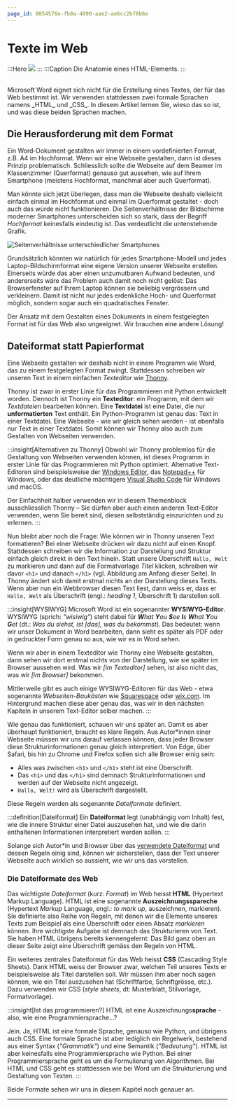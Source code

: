 ```yaml
---
page_id: 8054576e-fb0a-4090-aae2-ae6cc2bf8b6e
---
```


# Texte im Web

:::Hero ![](img/html-element-no-explanations.png) ::: :::Caption Die Anatomie eines HTML-Elements. :::

<br />
Microsoft Word eignet sich nicht für die Erstellung eines Textes, der für das Web bestimmt ist. Wir verwenden
stattdessen zwei formale Sprachen namens _HTML_ und _CSS_. In diesem Artikel lernen Sie, wieso das so ist, und
was diese beiden Sprachen machen.

## Die Herausforderung mit dem Format

Ein Word-Dokument gestalten wir immer in einem vordefinierten Format, z.B. A4 im Hochformat. Wenn wir eine Webseite gestalten, dann ist dieses Prinzip problematisch. Schliesslich sollte die Webseite auf dem Beamer im Klassenzimmer (Querformat) genauso gut aussehen, wie auf Ihrem Smartphone (meistens Hochformat, manchmal aber auch Querformat).

Man könnte sich jetzt überlegen, dass man die Webseite deshalb vielleicht einfach einmal im Hochformat und einmal im Querformat gestaltet - doch auch das würde nicht funktionieren. Die Seitenverhältnisse der Bildschirme moderner Smartphones unterscheiden sich so stark, dass der Begriff _Hochformat_ keinesfalls eindeutig ist. Das verdeutlicht die untenstehende Grafik.

![Seitenverhältnisse unterschiedlicher Smartphones](img/smartphone-aspect-ratios.jpg)

Grundsätzlich könnten wir natürlich für jedes Smartphone-Modell und jedes Laptop-Bildschirmformat eine eigene Version unserer Webseite erstellen. Einerseits würde das aber einen unzumutbaren Aufwand bedeuten, und andererseits wäre das Problem auch damit noch nicht gelöst: Das Browserfenster auf Ihrem Laptop können sie beliebig vergrössern und verkleinern. Damit ist nicht nur jedes erdenkliche Hoch- und Querformat möglich, sondern sogar auch ein quadratisches Fenster.

Der Ansatz mit dem Gestalten eines Dokuments in einem festgelegten Format ist für das Web also ungeeignet. Wir brauchen eine andere Lösung!

## Dateiformat statt Papierformat

Eine Webseite gestalten wir deshalb nicht in einem Programm wie Word, das zu einem festgelegten Format zwingt. Stattdessen schreiben wir unseren Text in einem einfachen _Texteditor_ wie [Thonny](https://thonny.org/).

Thonny ist zwar in erster Linie für das Programmieren mit Python entwickelt worden. Dennoch ist Thonny ein **Texteditor**: ein Programm, mit dem wir _Textdateien_ bearbeiten können. Eine **Textdatei** ist eine Datei, die nur **unformatierten** Text enthält. Ein Python-Programm ist genau das: Text in einer Textdatei. Eine Webseite - wie wir gleich sehen werden - ist ebenfalls nur Text in einer Textdatei. Somit können wir Thonny also auch zum Gestalten von Webseiten verwenden.

:::insight[Alternativen zu Thonny] Obwohl wir Thonny problemlos für die Gestaltung von Webseiten verwenden können, ist dieses Programm in erster Linie für das Programmieren mit Python optimiert. Alternative Text-Editoren sind beispielsweise der [Windows Editor](<https://de.wikipedia.org/wiki/Editor_(Windows)>), das [Notepad++](https://notepad-plus-plus.org/) für Windows, oder das deutliche mächtigere [Visual Studio Code](https://code.visualstudio.com/) für Windows und macOS.

Der Einfachheit halber verwenden wir in diesem Themenblock ausschliesslich Thonny – Sie dürfen aber auch einen anderen Text-Editor verwenden, wenn Sie bereit sind, diesen selbstständig einzurichten und zu erlernen. :::

Nun bleibt aber noch die Frage: Wie können wir in Thonny unseren Text formatieren? Bei einer Webseite drücken wir dazu nicht auf einen Knopf. Stattdessen schreiben wir die Information zur Darstellung und Struktur einfach gleich direkt in den Text hinein. Statt unsere Überschrift `Hallo, Welt` zu markieren und dann auf die Formatvorlage _Titel_ klicken, schreiben wir davor `<h1>` und danach `</h1>` (vgl. Abbildung am Anfang dieser Seite). In Thonny ändert sich damit erstmal nichts an der Darstellung dieses Texts. Wenn aber nun ein Webbrowser diesen Text liest, dann weiss er, dass er `Hallo, Welt` als Überschrift (engl.: _heading 1_, Überschrift 1) darstellen soll.

:::insight[WYSIWYG] Microsoft Word ist ein sogenannter **WYSIWYG-Editor**. WYSIWYG (sprich: _"wisiwig"_) steht dabei für _**W**hat **Y**ou **S**ee **I**s **W**hat **Y**ou **G**et_ (dt.: _Was du siehst, ist \[das], was du bekommst_). Das bedeutet: wenn wir unser Dokument in Word bearbeiten, dann sieht es später als PDF oder in gedruckter Form genau so aus, wie wir es in Word sehen.

Wenn wir aber in einem Texteditor wie Thonny eine Webseite gestalten, dann sehen wir dort erstmal nichts von der Darstellung, wie sie später im Browser aussehen wird. Was wir _\[im Texteditor]_ sehen, ist also nicht das, was wir _\[im Browser]_ bekommen.

Mittlerweile gibt es auch einige WYSIWYG-Editoren für das Web - etwa sogenannte _Webseiten-Baukästen_ wie [Squarespace](https://de.squarespace.com/) oder [wix.com](https://www.wix.com/). Im Hintergrund machen diese aber genau das, was wir in den nächsten Kapiteln in unserem Text-Editor selber machen. :::

Wie genau das funktioniert, schauen wir uns später an. Damit es aber überhaupt funktioniert, braucht es klare Regeln. Aus Autor\*innen einer Webseite müssen wir uns darauf verlassen können, dass jeder Browser diese Strukturinformationen genau gleich interpretiert. Von Edge, über Safari, bis hin zu Chrome und Firefox sollen sich alle Browser einig sein:

- Alles was zwischen `<h1>` und `</h1>` steht ist eine Überschrift.
- Das `<h1>` und das `</h1>` sind demnach Strukturinformationen und werden auf der Webseite nicht angezeigt.
- `Hallo, Welt!` wird als Überschrift dargestellt.

Diese Regeln werden als sogenannte _Dateiformate_ definiert.

:::definition[Dateiformat] Ein **Dateiformat** legt (unabhängig vom Inhalt) fest, wie die innere Struktur einer Datei auszusehen hat, und wie die darin enthaltenen Informationen interpretiert werden sollen. :::

Solange sich Autor\*in und Browser über das [verwendete Dateiformat](#die-dateiformate-des-web) und dessen Regeln einig sind, können wir sicherstellen, dass der Text unserer Webseite auch wirklich so aussieht, wie wir uns das vorstellen.

### Die Dateiformate des Web

Das wichtigste _Dateiformat_ (kurz: _Format_) im Web heisst **HTML** (Hypertext Markup Language). HTML ist eine sogenannte **Auszeichnungsspareche** (Hypertext _Markup_ Language, engl.: _to mark up_, auszeichnen, markieren). Sie definierte also Reihe von Regeln, mit denen wir die Elemente unseres Texts zum Beispiel als eine Überschrift oder einen Absatz _markieren_ können. Ihre wichtigste Aufgabe ist demnach das Strukturieren von Text. Sie haben HTML übrigens bereits kennengelernt: Das Bild ganz oben an dieser Seite zeigt eine Überschrift gemäss den Regeln von HTML.

Ein weiteres zentrales Dateiformat für das Web heisst **CSS** (Cascading Style Sheets). Dank HTML weiss der Browser zwar, welchen Teil unseres Texts er beispielsweise als Titel darstellen soll. Wir müssen ihm aber noch sagen können, wie ein Titel auszusehen hat (Schriftfarbe, Schriftgrösse, etc.). Dazu verwenden wir CSS (_style sheets_, dt: Musterblatt, Stilvorlage, Formatvorlage).

:::insight[Ist das programmieren?] HTML ist eine Auszeichnungs**sprache** - also, wie eine Programmiersprache…?

Jein. Ja, HTML ist eine formale Sprache, genauso wie Python, und übrigens auch CSS. Eine formale Sprache ist aber lediglich ein Regelwerk, bestehend aus einer Syntax (_"Grammatik"_) und eine Semantik (_"Bedeutung"_). HTML ist aber keinesfalls eine Programmiersprache wie Python. Bei einer Programmiersprache geht es um die Formulierung von Algorithmen. Bei HTML und CSS geht es stattdessen wie bei Word um die Strukturierung und Gestaltung von Texten. :::

Beide Formate sehen wir uns in diesem Kapitel noch genauer an.

---
